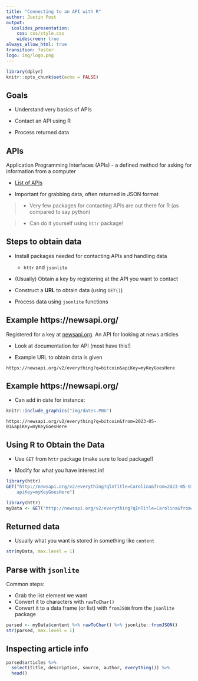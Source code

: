 ```yaml
---
title: "Connecting to an API with R"
author: Justin Post
output: 
  ioslides_presentation:
    css: css/style.css
    widescreen: true
always_allow_html: true
transition: faster
logo: img/logo.png
---
```


```r
library(dplyr)
knitr::opts_chunk$set(echo = FALSE)
```

## Goals

- Understand very basics of APIs 

- Contact an API using R

- Process returned data

## APIs

Application Programming Interfaces (APIs) - a defined method for asking for information from a computer  

- [List of APIs](https://www.programmableweb.com/apis/directory)

- Important for grabbing data, often returned in JSON format

> - Very few packages for contacting APIs are out there for R (as compared to say python) 

> - Can do it yourself using `httr` package!  


## Steps to obtain data 

- Install packages needed for contacting APIs and handling data  

    + `httr` and `jsonlite`  
    
- (Usually) Obtain a key by registering at the API you want to contact  

- Construct a **URL** to obtain data (using `GET()`)

- Process data using `jsonlite` functions  


## Example https://newsapi.org/ 

Registered for a key at [newsapi.org](https://newsapi.org/). An API for looking at news articles  

- Look at documentation for API (most have this!)  

- Example URL to obtain data is given  

`https://newsapi.org/v2/everything?q=bitcoin&apiKey=myKeyGoesHere`


## Example https://newsapi.org/ 

- Can add in date for instance:

```r
knitr::include_graphics("img/dates.PNG")
```

`https://newsapi.org/v2/everything?q=bitcoin&from=2023-05-01&apiKey=myKeyGoesHere`


## Using R to Obtain the Data

- Use `GET` from `httr` package (make sure to load package!)  

- Modify for what you have interest in!  

```r
library(httr)
GET("http://newsapi.org/v2/everything?qlnTitle=Carolina&from=2023-05-01&language=en&
    apiKey=myKeyGoesHere")
```

```r
library(httr)
myData <- GET("http://newsapi.org/v2/everything?qInTitle=Carolina&from=2023-05-01&language=en&pageSize=100&apiKey=aa4b545bfbd64d4bb22ba0cb9f78189c")
```

## Returned data 

- Usually what you want is stored in something like `content`

```r
str(myData, max.level = 1)
```

## Parse with `jsonlite`

Common steps:

- Grab the list element we want  
- Convert it to characters with `rawToChar()` 
- Convert it to a data frame (or list) with `fromJSON` from the `jsonlite` package  

```r
parsed <- myData$content %>% rawToChar() %>% jsonlite::fromJSON()
str(parsed, max.level = 1)
```

## Inspecting article info

```r
parsed$articles %>% 
  select(title, description, source, author, everything()) %>%
  head()
```



